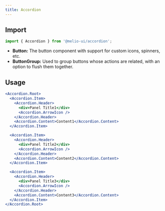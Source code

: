 ```yaml
---
title: Accordion
---
```


## Import

```js
import { Accordion } from '@melio-ui/accordion';
```

- **Button:** The button component with support for custom icons, spinners, etc.
- **ButtonGroup:** Used to group buttons whose actions are related, with an
  option to flush them together.

## Usage

```jsx
<Accordion.Root>
  <Accordion.Item>
    <Accordion.Header>
      <div>Panel Title1</div>
      <Accordion.ArrowIcon />
    </Accordion.Header>
    <Accordion.Content>Content1</Accordion.Content>
  </Accordion.Item>

  <Accordion.Item>
    <Accordion.Header>
      <div>Panel Title2</div>
      <Accordion.ArrowIcon />
    </Accordion.Header>
    <Accordion.Content>Content2</Accordion.Content>
  </Accordion.Item>

  <Accordion.Item>
    <Accordion.Header>
      <div>Panel Title3</div>
      <Accordion.ArrowIcon />
    </Accordion.Header>
    <Accordion.Content>Content3</Accordion.Content>
  </Accordion.Item>
</Accordion.Root>
```
